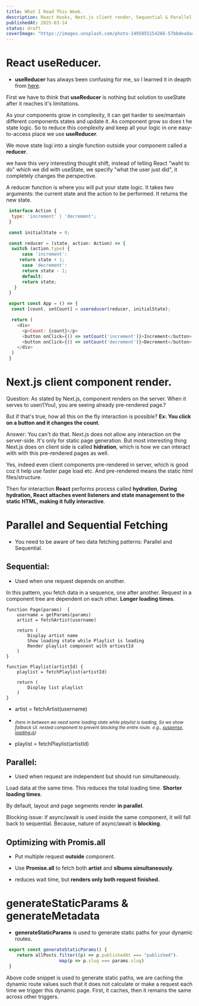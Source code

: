 ```yaml
---
title: What I Read This Week.
description: React Hooks, Next.js client render, Sequential & Parallel  Fetching.
publishedAt: 2025-03-14
status: draft
coverImage: "https://images.unsplash.com/photo-1495055154266-57bbdeada43e?q=80&w=2070&auto=format&fit=crop&ixlib=rb-4.0.3&ixid=M3wxMjA3fDB8MHxwaG90by1wYWdlfHx8fGVufDB8fHx8fA%3D%3D"
---
```



# React useReducer.

- **useReducer** has always been confusing for me, so I learned it in deapth from [here](https://www.youtube.com/watch?v=rgp_iCVS8ys).

First we have to think that **useReducer** is nothing but solution to useState after it reaches it's limitations.

As your components grow in complexity, it can get harder to see/mantain different components states and update it. As component grow so does t he state logic.
So to reduce this complexity and keep all your logic in one easy-to-access place we use **useReducer**.

We move state logi into a single function outside your component called a **reducer**.

we have this very interesting thought shift, instead of telling React "waht to do" which we did with useState, we specify "what the user just did", it completely changes the perspective.

A reducer function is where you will put your state logic. It takes two arguments: the current state and the action to be performed. It returns the new state.

```js title="reducer.tsx"
 interface Action {
  type: 'increment' | 'decrement';	 
 } 

 const initialState = 0;

 const reducer = (state, action: Action) => {
  switch (action.type) {
      case 'increment':
	 return state + 1;
      case 'decrement':
	  return state - 1;
      default:
	  return state;
   }
 }

 export const App = () => {
  const [count, setCount] = usereducer(reducer, initialState);

  return (
    <div>
      <p>Count: {count}</p>
      <button onClick={() => setCount('increment')}>Increment</button>
      <button onClick={() => setCount('decrement')}>Decrement</button>
    </div>
  )
 }
```

# Next.js client component render.

Question: As stated by Next.js, component renders on the server. When it serves to user/(You), you are seeing already pre-rendered page.?

But if that's true, how all this on the fly interaction is possible? **Ex: You click on a button and it changes the count**.

Answer: You can't do that. Next.js does not allow any interaction on the server-side. It's only for static page generation. But most interesting thing Next.js does on client side is called **hidration**, which is how we can interact with with this pre-rendered pages as well.

Yes, indeed even client components pre-rendered in server, which is good coz it help use faster page load etc. And pre-rendered means the static html files/structure.

Then for interaction **React** performs process called **hydration**, **During hydration, React attaches event listeners and state management to the static HTML, making it fully interactive**.

# Parallel and Sequential Fetching

- You need to be aware of two data fetching patterns: Parallel and Sequential. 

## Sequential:

- Used when one request depends on another.

In this pattern, you fetch data in a sequence, one after another. Request in a component tree are dependent on each other. **Longer loading times**.

```tsx
function Page(params)  {
	username = getParams(params)
	artist = fetchArtist(username)

	return (
		Display artist name
		Show loading state while Playlist is loading
		Render playlist component with artiestId
	)
}

function Playlist(artistId) {
	playlist = fetchPlaylist(artistId)

	return (
	    Display list playlist
	)
}
```
- artist = fetchArtist(username)

- <sub>_(here in between we need some loading state while playlist is loading, So we show fallback UI. nested component to prevent blocking the entire route. e.g., [suspense](https://react.dev/reference/react/Suspense), [loading.js](https://nextjs.org/docs/app/building-your-application/routing/loading-ui-and-streaming))_</sub>

- playlist = fetchPlaylist(artistId)


## Parallel:

- Used when request are independent but should run simultaneously.

Load data at the same time. This reduces the total loading time. **Shorter loading times**.

By default, layout and page segments render **in parallel**.

Blocking issue: if async/await is used inside the same component, it will fall back to sequential. Because, nature of async/await is **blocking**.

## Optimizing with Promis.all
- Put multiple request **outside** component.

- Use **Promise.all** to fetch both **artist** and **slbums simultaneously**.

- reduces wait time, but **renders only both request finished.**

# generateStaticParams & generateMetadata

- **generateStaticParams** is used to generate static paths for your dynamic routes.

```js
 export const generateStaticParams() {
    return allPosts.filter((p) => p.publishedAt === "published").
                    map(p => p.slug === params.slug)
 }
```

Above code snippet is used to generate static paths, we are caching the dynamic route values such that it does not calculate or make a request each time we trigger this dynamic page. First, it caches, then it remains the same across other triggers.
